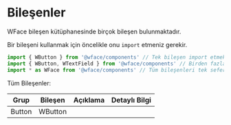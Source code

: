 # Bileşenler

WFace bileşen kütüphanesinde birçok bileşen bulunmaktadır. 

Bir bileşeni kullanmak için öncelikle onu `import` etmeniz gerekir.

```javascript
import { WButton } from '@wface/components' // Tek bileşen import etmek için
import { WButton, WTextField } from '@wface/components' // Birden fazla bileşeni import etmek için
import * as WFace from '@wface/components' // Tüm bileşenleri tek seferde import etmek için
```

Tüm Bileşenler:

| Grup      | Bileşen   | Açıklama                                          | Detaylı Bilgi |
|-----------|-----------|---------------------------------------------------|---------------|
| Button    | WButton   |  